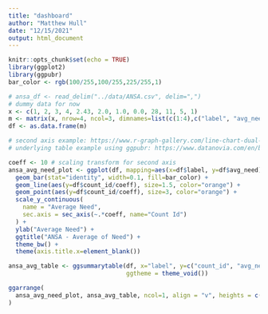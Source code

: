 ```yaml
---
title: "dashboard"
author: "Matthew Hull"
date: "12/15/2021"
output: html_document
---
```


```r
knitr::opts_chunk$set(echo = TRUE)
library(ggplot2)
library(ggpubr)
bar_color <- rgb(100/255,100/255,225/255,1)
```

```r
# ansa_df <- read_delim("../data/ANSA.csv", delim=",")
# dummy data for now
x <- c(1, 2, 3, 4, 2.43, 2.0, 1.0, 0.0, 28, 11, 5, 1)
m <- matrix(x, nrow=4, ncol=3, dimnames=list(c(1:4),c("label", "avg_need", "count_id")))
df <- as.data.frame(m)
```


```r
# second axis example: https://www.r-graph-gallery.com/line-chart-dual-Y-axis-ggplot2.html  
# underlying table example using ggpubr: https://www.datanovia.com/en/blog/how-to-create-a-beautiful-plots-in-r-with-summary-statistics-labels/

coeff <- 10 # scaling transform for second axis
ansa_avg_need_plot <- ggplot(df, mapping=aes(x=df$label, y=df$avg_need)) + 
  geom_bar(stat="identity", width=0.1, fill=bar_color) +
  geom_line(aes(y=df$count_id/coeff), size=1.5, color="orange") +
  geom_point(aes(y=df$count_id/coeff), size=3, color="orange") +
  scale_y_continuous(
    name = "Average Need",
    sec.axis = sec_axis(~.*coeff, name="Count Id")
  ) +
  ylab("Average Need") + 
  ggtitle("ANSA - Average of Need") + 
  theme_bw() +
  theme(axis.title.x=element_blank())  

ansa_avg_table <- ggsummarytable(df, x="label", y=c("count_id", "avg_need"), digits = 2,
                                 ggtheme = theme_void())

ggarrange(
  ansa_avg_need_plot, ansa_avg_table, ncol=1, align = "v", heights = c(0.80, 0.20)
)
  
```

